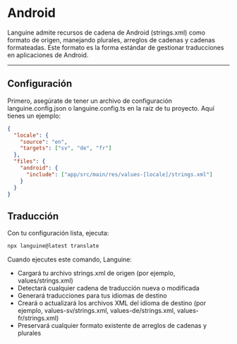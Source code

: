 # Android

Languine admite recursos de cadena de Android (strings.xml) como formato de origen, manejando plurales, arreglos de cadenas y cadenas formateadas. Este formato es la forma estándar de gestionar traducciones en aplicaciones de Android.

---

## Configuración

Primero, asegúrate de tener un archivo de configuración languine.config.json o languine.config.ts en la raíz de tu proyecto. Aquí tienes un ejemplo:

```json
{
  "locale": {
    "source": "en",
    "targets": ["sv", "de", "fr"]
  },
  "files": {
    "android": {
      "include": ["app/src/main/res/values-[locale]/strings.xml"]
    }
  }
}
```

## Traducción

Con tu configuración lista, ejecuta:

```bash
npx languine@latest translate
```

Cuando ejecutes este comando, Languine:

- Cargará tu archivo strings.xml de origen (por ejemplo, values/strings.xml)
- Detectará cualquier cadena de traducción nueva o modificada
- Generará traducciones para tus idiomas de destino
- Creará o actualizará los archivos XML del idioma de destino (por ejemplo, values-sv/strings.xml, values-de/strings.xml, values-fr/strings.xml)
- Preservará cualquier formato existente de arreglos de cadenas y plurales
